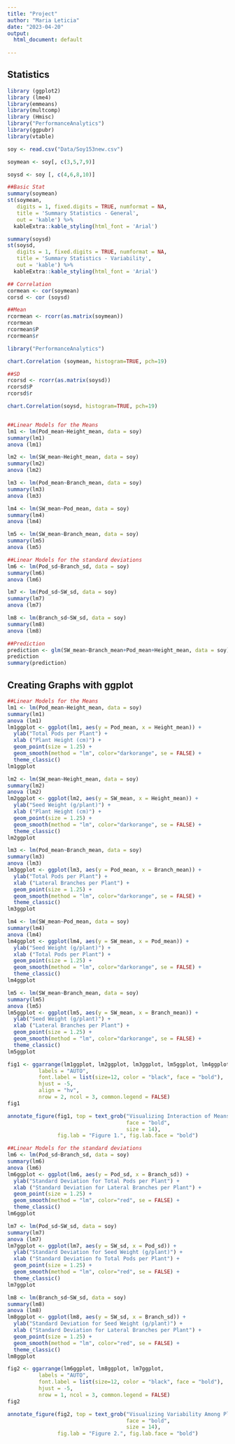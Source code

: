 ```yaml
---
title: "Project"
author: "Maria Leticia"
date: "2023-04-20"
output:
  html_document: default
 
---
```


## Statistics
```r

library (ggplot2)
library (lme4)
library(emmeans)
library(multcomp)
library (Hmisc)
library("PerformanceAnalytics")
library(ggpubr)
library(vtable)

soy <- read.csv("Data/Soy153new.csv")

soymean <- soy[, c(3,5,7,9)]

soysd <- soy [, c(4,6,8,10)]

##Basic Stat
summary(soymean)
st(soymean,
   digits = 1, fixed.digits = TRUE, numformat = NA,
   title = 'Summary Statistics - General', 
   out = 'kable') %>%
  kableExtra::kable_styling(html_font = 'Arial')

summary(soysd)
st(soysd,
   digits = 1, fixed.digits = TRUE, numformat = NA,
   title = 'Summary Statistics - Variability', 
   out = 'kable') %>%
  kableExtra::kable_styling(html_font = 'Arial')

## Correlation
cormean <- cor(soymean)
corsd <- cor (soysd)

##Mean
rcormean <- rcorr(as.matrix(soymean))
rcormean
rcormean$P
rcormean$r

library("PerformanceAnalytics")

chart.Correlation (soymean, histogram=TRUE, pch=19)

##SD
rcorsd <- rcorr(as.matrix(soysd))
rcorsd$P
rcorsd$r

chart.Correlation(soysd, histogram=TRUE, pch=19)


##Linear Models for the Means
lm1 <- lm(Pod_mean~Height_mean, data = soy)
summary(lm1)
anova (lm1)

lm2 <- lm(SW_mean~Height_mean, data = soy)
summary(lm2)
anova (lm2)

lm3 <- lm(Pod_mean~Branch_mean, data = soy)
summary(lm3)
anova (lm3)

lm4 <- lm(SW_mean~Pod_mean, data = soy)
summary(lm4)
anova (lm4)

lm5 <- lm(SW_mean~Branch_mean, data = soy)
summary(lm5)
anova (lm5)

##Linear Models for the standard deviations
lm6 <- lm(Pod_sd~Branch_sd, data = soy)
summary(lm6)
anova (lm6)

lm7 <- lm(Pod_sd~SW_sd, data = soy)
summary(lm7)
anova (lm7)

lm8 <- lm(Branch_sd~SW_sd, data = soy)
summary(lm8)
anova (lm8)

##Prediction
prediction <- glm(SW_mean~Branch_mean+Pod_mean+Height_mean, data = soy)
prediction
summary(prediction)

```


## Creating Graphs with ggplot
```r

##Linear Models for the Means
lm1 <- lm(Pod_mean~Height_mean, data = soy)
summary(lm1)
anova (lm1)
lm1ggplot <- ggplot(lm1, aes(y = Pod_mean, x = Height_mean)) +
  ylab("Total Pods per Plant") +
  xlab ("Plant Height (cm)") +
  geom_point(size = 1.25) +
  geom_smooth(method = "lm", color="darkorange", se = FALSE) +
  theme_classic()
lm1ggplot

lm2 <- lm(SW_mean~Height_mean, data = soy)
summary(lm2)
anova (lm2)
lm2ggplot <- ggplot(lm2, aes(y = SW_mean, x = Height_mean)) +
  ylab("Seed Weight (g/plant)") +
  xlab ("Plant Height (cm)") +
  geom_point(size = 1.25) +
  geom_smooth(method = "lm", color="darkorange", se = FALSE) +
  theme_classic()
lm2ggplot

lm3 <- lm(Pod_mean~Branch_mean, data = soy)
summary(lm3)
anova (lm3)
lm3ggplot <- ggplot(lm3, aes(y = Pod_mean, x = Branch_mean)) +
  ylab("Total Pods per Plant") +
  xlab ("Lateral Branches per Plant") +
  geom_point(size = 1.25) +
  geom_smooth(method = "lm", color="darkorange", se = FALSE) +
  theme_classic()
lm3ggplot

lm4 <- lm(SW_mean~Pod_mean, data = soy)
summary(lm4)
anova (lm4)
lm4ggplot <- ggplot(lm4, aes(y = SW_mean, x = Pod_mean)) +
  ylab("Seed Weight (g/plant)") +
  xlab ("Total Pods per Plant") +
  geom_point(size = 1.25) +
  geom_smooth(method = "lm", color="darkorange", se = FALSE) +
  theme_classic() 
lm4ggplot

lm5 <- lm(SW_mean~Branch_mean, data = soy)
summary(lm5)
anova (lm5)
lm5ggplot <- ggplot(lm5, aes(y = SW_mean, x = Branch_mean)) +
  ylab("Seed Weight (g/plant)") +
  xlab ("Lateral Branches per Plant") +
  geom_point(size = 1.25) +
  geom_smooth(method = "lm", color="darkorange", se = FALSE) +
  theme_classic() 
lm5ggplot

fig1 <- ggarrange(lm1ggplot, lm2ggplot, lm3ggplot, lm5ggplot, lm4ggplot,  
          labels = "AUTO", 
          font.label = list(size=12, color = "black", face = "bold"),
          hjust = -5,
          align = "hv",
          nrow = 2, ncol = 3, common.legend = FALSE)
fig1

annotate_figure(fig1, top = text_grob("Visualizing Interaction of Means",
                                      face = "bold",
                                      size = 14),
                fig.lab = "Figure 1.", fig.lab.face = "bold")

##Linear Models for the standard deviations
lm6 <- lm(Pod_sd~Branch_sd, data = soy)
summary(lm6)
anova (lm6)
lm6ggplot <- ggplot(lm6, aes(y = Pod_sd, x = Branch_sd)) +
  ylab("Standard Deviation for Total Pods per Plant") +
  xlab ("Standard Deviation for Lateral Branches per Plant") +
  geom_point(size = 1.25) +
  geom_smooth(method = "lm", color="red", se = FALSE) +
  theme_classic() 
lm6ggplot

lm7 <- lm(Pod_sd~SW_sd, data = soy)
summary(lm7)
anova (lm7)
lm7ggplot <- ggplot(lm7, aes(y = SW_sd, x = Pod_sd)) +
  ylab("Standard Deviation for Seed Weight (g/plant)") +
  xlab ("Standard Deviation fo Total Pods per Plant") +
  geom_point(size = 1.25) +
  geom_smooth(method = "lm", color="red", se = FALSE) +
  theme_classic() 
lm7ggplot

lm8 <- lm(Branch_sd~SW_sd, data = soy)
summary(lm8)
anova (lm8)
lm8ggplot <- ggplot(lm8, aes(y = SW_sd, x = Branch_sd)) +
  ylab("Standard Deviation for Seed Weight (g/plant)") +
  xlab ("Standard Deviation for Lateral Branches per Plant") +
  geom_point(size = 1.25) +
  geom_smooth(method = "lm", color="red", se = FALSE) +
  theme_classic()
lm8ggplot

fig2 <- ggarrange(lm6ggplot, lm8ggplot, lm7ggplot,
          labels = "AUTO", 
          font.label = list(size=12, color = "black", face = "bold"),
          hjust = -5,
          nrow = 1, ncol = 3, common.legend = FALSE)
fig2

annotate_figure(fig2, top = text_grob("Visualizing Variability Among Plants",
                                      face = "bold",
                                      size = 14),
                fig.lab = "Figure 2.", fig.lab.face = "bold")


```

